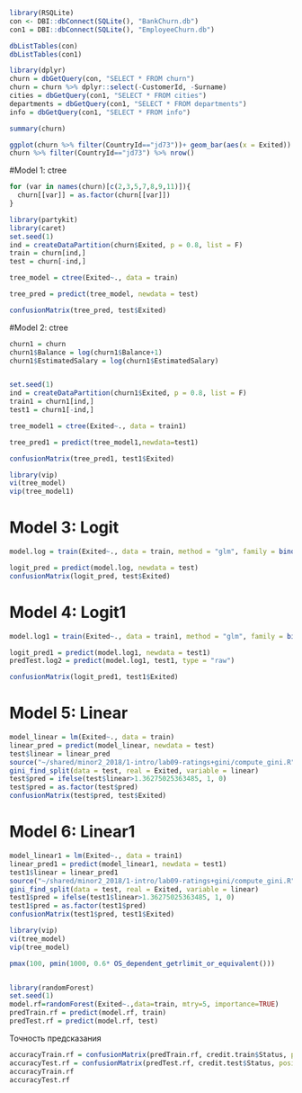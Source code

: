 ```r
library(RSQLite)
con <- DBI::dbConnect(SQLite(), "BankChurn.db")
con1 = DBI::dbConnect(SQLite(), "EmployeeChurn.db")
```
```r
dbListTables(con)
dbListTables(con1)
```
```r
library(dplyr)
churn = dbGetQuery(con, "SELECT * FROM churn")
churn = churn %>% dplyr::select(-CustomerId, -Surname)
cities = dbGetQuery(con1, "SELECT * FROM cities")
departments = dbGetQuery(con1, "SELECT * FROM departments")
info = dbGetQuery(con1, "SELECT * FROM info")
```
```r
summary(churn)
```
```r
ggplot(churn %>% filter(CountryId=="jd73"))+ geom_bar(aes(x = Exited))
churn %>% filter(CountryId=="jd73") %>% nrow()
```


#Model 1: ctree
```r
for (var in names(churn)[c(2,3,5,7,8,9,11)]){
  churn[[var]] = as.factor(churn[[var]])
}

library(partykit)
library(caret)
set.seed(1)
ind = createDataPartition(churn$Exited, p = 0.8, list = F)
train = churn[ind,]
test = churn[-ind,]

tree_model = ctree(Exited~., data = train)

tree_pred = predict(tree_model, newdata = test)

confusionMatrix(tree_pred, test$Exited)

```

#Model 2: ctree

```r
churn1 = churn
churn1$Balance = log(churn1$Balance+1)
churn1$EstimatedSalary = log(churn1$EstimatedSalary)


set.seed(1)
ind = createDataPartition(churn1$Exited, p = 0.8, list = F)
train1 = churn1[ind,]
test1 = churn1[-ind,]

tree_model1 = ctree(Exited~., data = train1)

tree_pred1 = predict(tree_model1,newdata=test1)

confusionMatrix(tree_pred1, test1$Exited)
```
```r
library(vip)
vi(tree_model)
vip(tree_model1)
```


# Model 3: Logit

```r
model.log = train(Exited~., data = train, method = "glm", family = binomial(link = "logit"))

logit_pred = predict(model.log, newdata = test)
confusionMatrix(logit_pred, test$Exited)
```

# Model 4: Logit1
```r
model.log1 = train(Exited~., data = train1, method = "glm", family = binomial(link = "logit"))

logit_pred1 = predict(model.log1, newdata = test1)
predTest.log2 = predict(model.log1, test1, type = "raw")

confusionMatrix(logit_pred1, test1$Exited)
```




# Model 5: Linear

```r
model_linear = lm(Exited~., data = train)
linear_pred = predict(model_linear, newdata = test)
test$linear = linear_pred
source("~/shared/minor2_2018/1-intro/lab09-ratings+gini/compute_gini.R")
gini_find_split(data = test, real = Exited, variable = linear)
test$pred = ifelse(test$linear>1.36275025363485, 1, 0)
test$pred = as.factor(test$pred)
confusionMatrix(test$pred, test$Exited)
```

# Model 6: Linear1

```r
model_linear1 = lm(Exited~., data = train1)
linear_pred1 = predict(model_linear1, newdata = test1)
test1$linear = linear_pred1
source("~/shared/minor2_2018/1-intro/lab09-ratings+gini/compute_gini.R")
gini_find_split(data = test, real = Exited, variable = linear)
test1$pred = ifelse(test1$linear>1.36275025363485, 1, 0)
test1$pred = as.factor(test1$pred)
confusionMatrix(test1$pred, test1$Exited)
```
```r
library(vip)
vi(tree_model)
vip(tree_model)
```


```r
pmax(100, pmin(1000, 0.6* OS_dependent_getrlimit_or_equivalent()))


library(randomForest)
set.seed(1)
model.rf=randomForest(Exited~.,data=train, mtry=5, importance=TRUE)
predTrain.rf = predict(model.rf, train)
predTest.rf = predict(model.rf, test)
```

Точность предсказания

```r

accuracyTrain.rf = confusionMatrix(predTrain.rf, credit.train$Status, positive = "good")$overall["Accuracy"]
accuracyTest.rf = confusionMatrix(predTest.rf, credit.test$Status, positive = "good")$overall["Accuracy"]
accuracyTrain.rf
accuracyTest.rf
```

